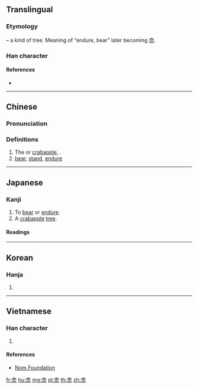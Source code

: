 {{also|奈}}
==Translingual==
{{rfi|mul}}
{{wikipedia|Malus asiatica}}
{{wikispecies|Malus asiatica}}

===Etymology===
{{Han compound|木|t1=tree|示}} – a kind of tree. Meaning of “endure, bear” later becoming [[奈]].

===Han character===
{{Han char|rn=75|rad=木|as=05|sn=9|four=40901|canj=DMMF,XDMMF|ids=⿱木示}}

====References====
* {{Han ref|kx=0520.230|dkj=14659|dj=0908.180|hdz=21176.090|uh=67F0|ud=26608|bh=CF55|bd=53077}}

----

==Chinese==
{{zh-forms}}

===Pronunciation===
{{zh-pron
|m=nài
|c=noi6
|mn=nāi
|mc=y
|oc=y
|ma=
|cat=pn,v
}}

===Definitions===
# The {{vern|Chinese apple}} or [[crabapple]], {{taxlink|Malus asiatica|species|noshow=1}}.
# [[bear]], [[stand]], [[endure]]

----

==Japanese==

===Kanji===
{{ja-kanji|grade=uc|rs=木05}}

# To [[bear]] or [[endure]].
# A [[crabapple]] [[tree]].

====Readings====
{{ja-readings
|on=[[な]] (na), [[だい]] (dai)
|kun=[[いかん]] (ikan), [[からなし]] (karanashi)
}}

----

==Korean==

===Hanja===
{{ko-hanja|hangeul=내|eumhun=|rv=nae|mr=nae|y=nay}}

# {{defn|lang=ko|sort=木05}}

----

==Vietnamese==

===Han character===
{{vi-readings|rs=木05|hanviet=nại}}

# {{defn|lang=vi|sort=木05}}

====References====
* [http://nomfoundation.org/common/nom_details.php?codepoint=67f0 Nom Foundation]

[[fr:柰]]
[[hu:柰]]
[[mg:柰]]
[[pl:柰]]
[[th:柰]]
[[zh:柰]]